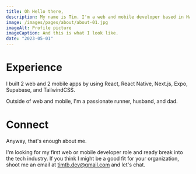 ```yaml
---
title: Oh Hello there,
description: My name is Tim. I'm a web and mobile developer based in Hayward, California.
image: /images/pages/about/about-01.jpg
imageAlt: Profile picture
imageCaption: And this is what I look like.
date: "2023-05-01"
---
```


# Experience

I built 2 web and 2 mobile apps by using React, React Native, Next.js, Expo, Supabase, and TailwindCSS.

Outside of web and mobile, I'm a passionate runner, husband, and dad.

# Connect

Anyway, that's enough about me.

I'm looking for my first web or mobile developer role and ready break into the tech industry. If you think I might be a good fit for your organization, shoot me an email at timtb.dev@gmail.com and let's chat.
